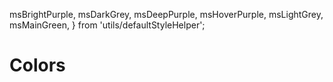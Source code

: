   msBrightPurple,
  msDarkGrey,
  msDeepPurple,
  msHoverPurple,
  msLightGrey,
  msMainGreen,
} from 'utils/defaultStyleHelper';

# Colors

<Meta title="DMI Design System|Colors" />

<ColorPalette>
  <ColorItem title="theme.color.brightPurple" subtitle="Bright Purple" colors={[msBrightPurple]} />
  <ColorItem title="theme.color.darkGrey" subtitle="Dark Grey" colors={[msDarkGrey]} />
  <ColorItem title="theme.color.deepPurple" subtitle="Deep Purple" colors={[msDeepPurple]} />
  <ColorItem title="theme.color.hoverPurple" subtitle="Hover Purple" colors={[msHoverPurple]} />
  <ColorItem title="theme.color.lightGrey" subtitle="Light Grey" colors={[msLightGrey]} />
  <ColorItem title="theme.color.mainGreen" subtitle="Main Green" colors={[msMainGreen]} />
</ColorPalette>
